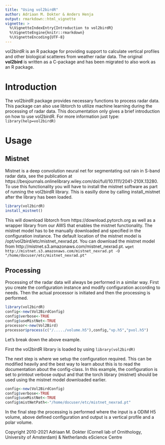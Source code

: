 ```yaml
---
title: "Using vol2birdR"
author: Adriaan M. Dokter & Anders Henja
output: rmarkdown::html_vignette
vignette: >
  %\VignetteIndexEntry{Introduction to vol2birdR}
  %\VignetteEngine{knitr::rmarkdown}
  %\VignetteEncoding{UTF-8}
---
```



vol2birdR is an R package for providing support to calculate vertical profiles and other biological scatteres from weather radar data. The original
**vol2bird** is written as a C-package and has been migrated to also work as an R package.

# Introduction
The vol2birdR package provides necessary functions to process radar data. This package can also use libtorch to utilize machine learning during the processing of radar data. This documentation only
gives a brief introduction on how to use vol2birdR. For more information just type:
`library(help=vol2birdR)` 

# Usage
## Mistnet
Mistnet is a deep convolution neural net for segmentating out rain in S-band radar data, see the publication at https://besjournals.onlinelibrary.wiley.com/doi/full/10.1111/2041-210X.13280. 
To use this functionality you will have to install the mistnet software as part of running the vol2birdR library. This is easilly done by calling install_mistnet after the library has been loaded.
```R
library(vol2birdR)
install_mistnet()
```
This will download libtorch from https://download.pytorch.org as well as a wrapper library from our AWS that enables the mistnet functionality. The mistnet model has to be manually downloaded and
specified in the configuration instance. The default location of the mistnet model is /opt/vol2bird/etc/mistnet_nexrad.pt.
You can download the mistnet model from http://mistnet.s3.amazonaws.com/mistnet_nexrad.pt.
`wget http://mistnet.s3.amazonaws.com/mistnet_nexrad.pt -O "/home/docuser/etc/mistnet_nexrad.pt"`
 

## Processing
Processing of the radar data will always be performed in a similar way. First you create the configuration instance and modify configuration according to needs. 
Then the actual processor is initiated and then the processing is performed.

```R
library(vol2birdR)
config<-new(Vol2BirdConfig)
config$verbose<-TRUE
config$useMistNet<-TRUE
processor<-new(Vol2Bird)
processor$process(c("/...../volume.h5"),config,"vp.h5","pvol.h5")
```

Let's break down the above example.

First the vol2birdR library is loaded by using
`library(vol2birdR)`

The next step is where we setup the configuration required. This can be modified heavily and the best way to learn about this is to read the documentation about the config-class.
In this example, the configuration is set to printout verbose output and that the torch library (mistnet) should be used using the mistnet model downloaded earlier. 
```R
config<-new(Vol2BirdConfig)
config$verbose<-TRUE
config$useMistNet<-TRUE
config$mistNetPath<-"/home/docuser/etc/mistnet_nexrad.pt"
```


In the final step the processing is performed where the input is a ODIM H5 volume, above defined configuration and output is a vertical profile and a polar volume.

Copyright 2010-2021 Adriaan M. Dokter (Cornell lab of Ornithology, University of Amsterdam) & Netherlands eScience Centre
